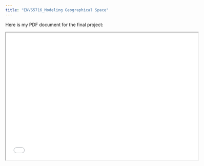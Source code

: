 ```yaml
---
title: "ENVS5716_Modeling Geographical Space"
---
```


Here is my PDF document for the final project:

<iframe src="ENVS 5716 - Modeling Geographical Space Final Project - Hang Zhao.pdf" width="600" height="400"></iframe>
